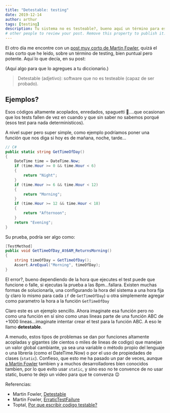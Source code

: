 ```yaml
---
title: "Detestable: testing"
date: 2019-12-14
author: arthur
tags: [testing]
description: Tu sistema no es testeable?, bueno aquí un término para ese problema
# other people to review your post. Remove this property to publish it.
---
```


El otro día me encontre con un [post muy corto de Martin Fowler][1], quizá el más corto que he leido, sobre un término de testing, bien puntual pero potente.
Aquí lo que decía, en su post:

(Aquí algo para que lo agregues a tu diccionario.)

> Detestable (adjetivo): software que no es testeable (capaz de ser probado).

## Ejemplos?

Esos códigos altamente acoplados, enredados, spaguetti 🍝....que ocasionan que los tests fallen de vez en cuando y que sin saber no sabemos porqué (esos test para nada deterministicos).

A nivel super pero super simple, como ejemplo podríamos poner una función que nos diga si hoy es de mañana, noche, tarde...

```csharp
// C#
public static string GetTimeOfDay()
{
    DateTime time = DateTime.Now;
    if (time.Hour >= 0 && time.Hour < 6)
    {
        return "Night";
    }
    if (time.Hour >= 6 && time.Hour < 12)
    {
        return "Morning";
    }
    if (time.Hour >= 12 && time.Hour < 18)
    {
        return "Afternoon";
    }
    return "Evening";
}
```

Su prueba, podría ser algo como:

```csharp
[TestMethod]
public void GetTimeOfDay_At6AM_ReturnsMorning()
{
    string timeOfDay = GetTimeOfDay();
    Assert.AreEqual("Morning", timeOfDay);
}
```

El error?, bueno dependiendo de la hora que ejecutes el test puede que funcione o falle, si ejecutas la prueba a las 8pm...fallara. Existen muchas formas de solucionarla, una configurando la hora del sistema a una hora fija (y claro lo mismo para cada `if` de `GetTimeOfDay`) u otra simplemente agregar como parametro la hora a la función `GetTimeOfDay`

Claro este es un ejemplo sencillo. Ahora imaginate esa función pero no como una función en sí sino como unas lineas parte de una función ABC de +1000 lineas...imaginate intentar crear el test para la función ABC. A eso le llamo **detestable**.

A menudo, estos tipos de problemas se dan por funciones altamente acopladas y gigantes (de cientos o miles de lineas de codigo) que manejan un valor global cambiante, ya sea una variable o método propio del lenguaje o una librería (como el DateTime.Now) o por el uso de propiedades de clases (`static`). Confieso, que esto me ha pasado un par de veces, aunque [a Martin Fowler][2] tambien y a muchos desarrolladores bien conocidos tambien, por lo que evito usar `static`, y sino eso no te convence de no usar static, bueno te dejo un video para que te convenza 😉

<Youtube src="https://www.youtube.com/watch?v=5VVVV192_oo" />

Referencias:

- Martin Fowler, [Detestable][1]
- Martin Fowler, [ErraticTestFailure][2]
- Toptal, [Por que escribir codigo testable?](https://www.toptal.com/qa/how-to-write-testable-code-and-why-it-matters)

[1]: https://martinfowler.com/bliki/detestable.html
[2]: https://martinfowler.com/bliki/ErraticTestFailure.html
